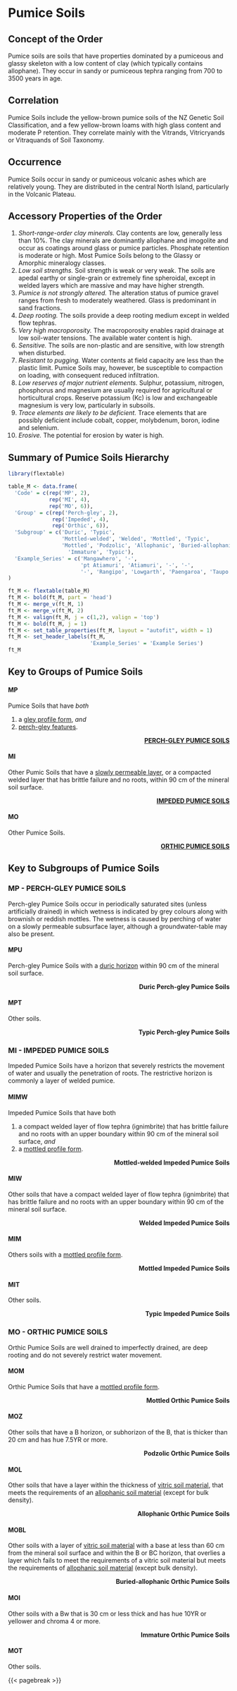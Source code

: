 # Pumice Soils {#sec-ord-M}

## Concept of the Order {#sec-con-M}

Pumice soils are soils that have properties dominated by a pumiceous and glassy skeleton with a low content of clay (which typically contains allophane). They occur in sandy or pumiceous tephra ranging from 700 to 3500 years in age.

## Correlation {#sec-cor-M}

Pumice Soils include the yellow-brown pumice soils of the NZ Genetic Soil Classification, and a few yellow-brown loams with high glass content and moderate P retention. They correlate mainly with the Vitrands, Vitricryands or Vitraquands of Soil Taxonomy.

## Occurrence {#sec-occ-M}

Pumice Soils occur in sandy or pumiceous volcanic ashes which are relatively young. They are distributed in the central North Island, particularly in the Volcanic Plateau.

## Accessory Properties of the Order {#sec-acc-M}

1.  *Short-range-order clay minerals.* Clay contents are low, generally less than 10%. The clay minerals are dominantly allophane and imogolite and occur as coatings around glass or pumice particles. Phosphate retention is moderate or high. Most Pumice Soils belong to the Glassy or Amorphic mineralogy classes.
2.  *Low soil strengths.* Soil strength is weak or very weak. The soils are apedal earthy or single-grain or extremely fine spheroidal, except in welded layers which are massive and may have higher strength.
3.  *Pumice is not strongly altered.* The alteration status of pumice gravel ranges from fresh to moderately weathered. Glass is predominant in sand fractions.
4.  *Deep rooting.* The soils provide a deep rooting medium except in welded flow tephras.
5.  *Very high macroporosity.* The macroporosity enables rapid drainage at low soil-water tensions. The available water content is high.
6.  *Sensitive.* The soils are non-plastic and are sensitive, with low strength when disturbed.
7.  *Resistant to pugging.* Water contents at field capacity are less than the plastic limit. Pumice Soils may, however, be susceptible to compaction on loading, with consequent reduced infiltration.
8.  *Low reserves of major nutrient elements.* Sulphur, potassium, nitrogen, phosphorus and magnesium are usually required for agricultural or horticultural crops. Reserve potassium (Kc) is low and exchangeable magnesium is very low, particularly in subsoils.
9.  *Trace elements are likely to be deficient.* Trace elements that are possibly deficient include cobalt, copper, molybdenum, boron, iodine and selenium.
10. *Erosive.* The potential for erosion by water is high.

## Summary of Pumice Soils Hierarchy {#sec-sum-M}

```r
library(flextable)

table_M <- data.frame(
  'Code' = c(rep('MP', 2),
             rep('MI', 4),
             rep('MO', 6)),
  'Group' = c(rep('Perch-gley', 2),
              rep('Impeded', 4),
              rep('Orthic', 6)),
  'Subgroup' = c('Duric', 'Typic',
                 'Mottled-welded', 'Welded', 'Mottled', 'Typic',
                 'Mottled', 'Podzolic', 'Allophanic', 'Buried-allophanic',
                   'Immature', 'Typic'),
  'Example_Series' = c('Mangawhero', '-',
                       'pt Atiamuri', 'Atiamuri', '-', '-',
                       '-', 'Rangipo', 'Lowgarth', 'Paengaroa', 'Taupo', 'Turangi')
) 

ft_M <- flextable(table_M)
ft_M <- bold(ft_M, part = 'head')
ft_M <- merge_v(ft_M, 1)
ft_M <- merge_v(ft_M, 2)
ft_M <- valign(ft_M, j = c(1,2), valign = 'top')
ft_M <- bold(ft_M, j = 1)
ft_M <- set_table_properties(ft_M, layout = "autofit", width = 1)
ft_M <- set_header_labels(ft_M, 
                          'Example_Series' = 'Example Series')
ft_M
```

## Key to Groups of Pumice Soils {#sec-grp-M}

#### **MP** {#sec-key-MP}

Pumice Soils that have *both*

1.  a [gley profile form](diagnostics.qmd#sec-diag-gleypf), *and*
2.  [perch-gley features](diagnostics.qmd#sec-diag-pgley).

::: {style="text-align: right"}
[**PERCH-GLEY PUMICE SOILS**](#sec-MP)
:::

#### **MI** {#sec-key-MI}

Other Pumic Soils that have a [slowly permeable layer](diagnostics.qmd#sec-diag-slowp), or a compacted welded layer that has brittle failure and no roots, within 90 cm of the mineral soil surface.

::: {style="text-align: right"}
[**IMPEDED PUMICE SOILS**](#sec-MI)
:::

#### **MO** {#sec-key-MO}

Other Pumice Soils.

::: {style="text-align: right"}
[**ORTHIC PUMICE SOILS**](#sec-MO)
:::

## Key to Subgroups of Pumice Soils {#sec-sub-M}

### **MP** - PERCH-GLEY PUMICE SOILS {#sec-MP}

Perch-gley Pumice Soils occur in periodically saturated sites (unless artificially drained) in which wetness is indicated by grey colours along with brownish or reddish mottles. The wetness is caused by perching of water on a slowly permeable subsurface layer, although a groundwater-table may also be present.

#### **MPU** {#sec-key-MPU}

Perch-gley Pumice Soils with a [duric horizon](diagnostics.qmd#sec-diag-dpan) within 90 cm of the mineral soil surface.

::: {style="text-align: right"}
**Duric Perch-gley Pumice Soils**
:::

#### **MPT** {#sec-key-MPT}

Other soils.

::: {style="text-align: right"}
**Typic Perch-gley Pumice Soils**
:::

### **MI** - IMPEDED PUMICE SOILS {#sec-MI}

Impeded Pumice Soils have a horizon that severely restricts the movement of water and usually the penetration of roots. The restrictive horizon is commonly a layer of welded pumice.

#### **MIMW** {#sec-key-MIMW}

Impeded Pumice Soils that have both

1.  a compact welded layer of flow tephra (ignimbrite) that has brittle failure and no roots with an upper boundary within 90 cm of the mineral soil surface, *and*
2.  a [mottled profile form](diagnostics.qmd#sec-diag-mottpf).

::: {style="text-align: right"}
**Mottled-welded Impeded Pumice Soils**
:::

#### **MIW** {#sec-key-MIW}

Other soils that have a compact welded layer of flow tephra (ignimbrite) that has brittle failure and no roots with an upper boundary within 90 cm of the mineral soil surface.

::: {style="text-align: right"}
**Welded Impeded Pumice Soils**
:::

#### **MIM** {#sec-key-MIM}

Others soils with a [mottled profile form](diagnostics.qmd#sec-diag-mottpf).

::: {style="text-align: right"}
**Mottled Impeded Pumice Soils**
:::

#### **MIT** {#sec-key-MIT}

Other soils.

::: {style="text-align: right"}
**Typic Impeded Pumice Soils**
:::

### **MO** - ORTHIC PUMICE SOILS {#sec-MO}

Orthic Pumice Soils are well drained to imperfectly drained, are deep rooting and do not severely restrict water movement.

#### **MOM** {#sec-key-MOM}

Orthic Pumice Soils that have a [mottled profile form](diagnostics.qmd#sec-diag-mottpf).

::: {style="text-align: right"}
**Mottled Orthic Pumice Soils**
:::

#### **MOZ** {#sec-key-MOZ}

Other soils that have a B horizon, or subhorizon of the B, that is thicker than 20 cm and has hue 7.5YR or more.

::: {style="text-align: right"}
**Podzolic Orthic Pumice Soils**
:::

#### **MOL** {#sec-key-MOL}

Other soils that have a layer within the thickness of [vitric soil material](diagnostics.qmd#sec-diag-vitr), that meets the requirements of an [allophanic soil material](diagnostics.qmd#sec-diag-alloph) (except for bulk density).

::: {style="text-align: right"}
**Allophanic Orthic Pumice Soils**
:::

#### **MOBL** {#sec-key-MOBL}

Other soils with a layer of [vitric soil material](diagnostics.qmd#sec-diag-vitr) with a base at less than 60 cm from the mineral soil surface and within the B or BC horizon, that overlies a layer which fails to meet the requirements of a vitric soil material but meets the requirements of [allophanic soil material](diagnostics.qmd#sec-diag-alloph) (except bulk density).

::: {style="text-align: right"}
**Buried-allophanic Orthic Pumice Soils**
:::

#### **MOI** {#sec-key-MOI}

Other soils with a Bw that is 30 cm or less thick and has hue 10YR or yellower and chroma 4 or more.

::: {style="text-align: right"}
**Immature Orthic Pumice Soils**
:::

#### **MOT** {#sec-key-MOT}

Other soils.

{{< pagebreak >}}
